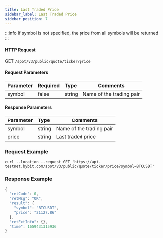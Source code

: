 ```yaml
---
title: Last Traded Price
sidebar_label: Last Traded Price
sidebar_position: 7
---
```


:::info
If symbol is not specified, the price from all symbols will be returned
:::

#### HTTP Request
GET <code>/spot/v3/public/quote/ticker/price</code>


#### Request Parameters
| Parameter | Required | Type | Comments|
|:----- |:-------|:-----|------ |
| symbol |false|string|Name of the trading pair|


#### Response Parameters
| Parameter | Type | Comments|
|:----- |:-----|----- |
| symbol | string | Name of the trading pair |
| price | string |  Last traded price |

### Request Example

<Tabs>
<TabItem value="console" label="Console">

```http
curl --location --request GET 'https://api-testnet.bybit.com/spot/v3/public/quote/ticker/price?symbol=BTCUSDT'
```

</TabItem>
</Tabs>

### Response Example

```javascript
{
  "retCode": 0,
  "retMsg": "OK",
  "result": {
    "symbol": "BTCUSDT",
    "price": "21127.86"
  },
  "retExtInfo": {},
  "time": 1659431315936
}
```
